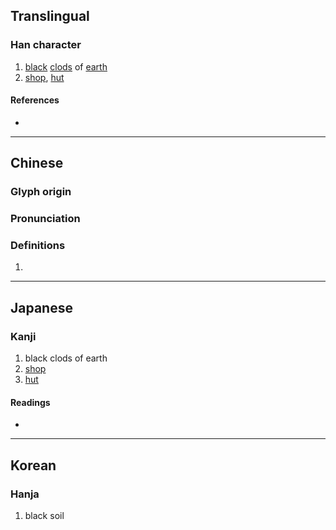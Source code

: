 {{character info/new}}
{{also|垆}}
==Translingual==

===Han character===
{{Han char|rn=32|rad=土|as=16|sn=19|four=41117|canj=GYPT|ids=⿰土盧}}

# [[black]] [[clod]]s of [[earth]]
# [[shop]], [[hut]]

====References====
* {{Han ref|kx=0241.290|dkj=05586|dj=0481.230|hdz=10499.110|uh=58DA|ud=22746|bh=F1F6|bd=61942}}

----

==Chinese==
{{zh-forms|s=垆}}

===Glyph origin===
{{Han etym}}

===Pronunciation===
{{zh-pron
|m=lú
|c=lou4
|mc=y
|oc=y
|cat=
}}

===Definitions===
{{zh-hanzi}}

# {{rfdef|zh}}

----

==Japanese==

===Kanji===
{{ja-kanji|grade=|rs=土16}}

# black clods of earth
# [[shop]]
# [[hut]]

====Readings====
* {{ja-readings|on=[[ろ]] (ro), [[りょ]] (ryo)|kun=[[るろり]] (rurori)}}

----

==Korean==

===Hanja===
{{ko-hanja|hangeul=로|rv=ro|mr=ro}}

# black soil